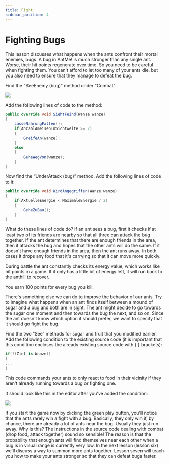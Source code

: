```yaml
---
title: Fight
sidebar_position: 4
---
```


# Fighting Bugs

This lesson discusses what happens when the ants confront their mortal enemies, bugs. A bug in AntMe! is much stronger than any single 
ant. Worse, their hit points regenerate over time. So you need to be careful when fighting them. You can't afford to let too many of 
your ants die, but you also need to ensure that they manage to defeat the bug.

Find the "SeeEnemy (bug)" method under "Combat". 

![](/img/tutorials/kampf/Lektion5_1.png)

Add the following lines of code to the method: 

```cs
public override void SiehtFeind(Wanze wanze)
{
    LasseNahrungFallen();
    if(AnzahlAmeisenInSichtweite >= 2)
    {
        GreifeAn(wanze);
    }
    else
    {
        GeheWegVon(wanze);
    }
}
```

Now find the “UnderAttack (bug)” method. Add the following lines of code to it: 

```cs
public override void WirdAngegriffen(Wanze wanze)
{
    if(AktuelleEnergie < MaximaleEnergie / 2)
    {
        GeheZuBau();
    }
}
```

What do these lines of code do? If an ant sees a bug, first it checks if at least two of its friends are nearby so that all three can attack 
the bug together. If the ant determines that there are enough friends in the area, then it attacks the bug and hopes that the other ants will 
do the same. If it doesn't have enough friends in the area, then the ant runs away. In both cases it drops any food that it's carrying so 
that it can move more quickly.

During battle the ant constantly checks its energy value, which works like hit points in a game. If it only has a little bit of energy left, 
it will run back to the anthill to recover.

You earn 100 points for every bug you kill.

There's something else we can do to improve the behavior of our ants. Try to imagine what happens when an ant finds itself between a mound 
of sugar and a bug and both are in sight. The ant might decide to go towards the sugar one moment and then towards the bug the next, and so 
on. Since the ant doesn't know which option it should prefer, we want to specify that it should go fight the bug.

Find the two “See” methods for sugar and fruit that you modified earlier. Add the following condition to the existing source code 
(it is important that this condition encloses the already existing source code with { } brackets): 

```cs
if(!(Ziel is Wanze))
{
...
}
```

This code commands your ants to only react to food in their vicinity if they aren't already running towards a bug or fighting one.

It should look like this in the editor after you've added the condition: 

![](/img/tutorials/kampf/Lektion5_5.png)

If you start the game now by clicking the green play button, you'll notice that the ants rarely win a fight with a bug. Basically, 
they only win if, by chance, there are already a lot of ants near the bug. Usually they just run away. Why is this? The instructions 
in the source code dealing with combat (drop food, attack together) sound so sensible! The reason is that the probability that enough 
ants will find themselves near each other when a bug is in visual range is currently very low. In the next lesson (lesson six) we'll 
discuss a way to summon more ants together. Lesson seven will teach you how to make your ants stronger so that they can defeat bugs faster. 
